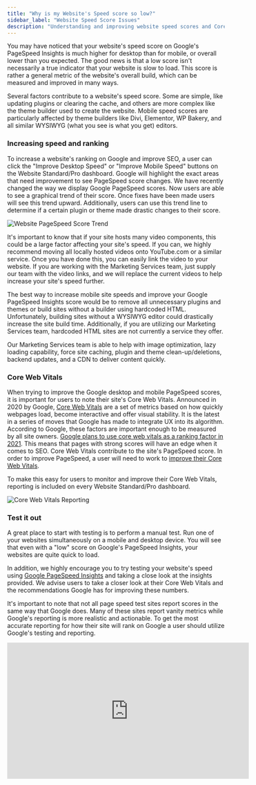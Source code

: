 ```yaml
---
title: "Why is my Website's Speed score so low?"
sidebar_label: "Website Speed Score Issues"
description: "Understanding and improving website speed scores and Core Web Vitals"
---
```


You may have noticed that your website's speed score on Google's PageSpeed Insights is much higher for desktop than for mobile, or overall lower than you expected. The good news is that a low score isn't necessarily a true indicator that your website is slow to load. This score is rather a general metric of the website's overall build, which can be measured and improved in many ways.

Several factors contribute to a website's speed score. Some are simple, like updating plugins or clearing the cache, and others are more complex like the theme builder used to create the website. Mobile speed scores are particularly affected by theme builders like Divi, Elementor, WP Bakery, and all similar WYSIWYG (what you see is what you get) editors.

### Increasing speed and ranking

To increase a website's ranking on Google and improve SEO, a user can click the "Improve Desktop Speed" or "Improve Mobile Speed" buttons on the Website Standard/Pro dashboard. Google will highlight the exact areas that need improvement to see PageSpeed score changes. We have recently changed the way we display Google PageSpeed scores. Now users are able to see a graphical trend of their score. Once fixes have been made users will see this trend upward. Additionally, users can use this trend line to determine if a certain plugin or theme made drastic changes to their score.

![Website PageSpeed Score Trend](./img/website-speed/page-speed-score-trend.jpg)

It's important to know that if your site hosts many video components, this could be a large factor affecting your site's speed. If you can, we highly recommend moving all locally hosted videos onto YouTube.com or a similar service. Once you have done this, you can easily link the video to your website. If you are working with the Marketing Services team, just supply our team with the video links, and we will replace the current videos to help increase your site's speed further.

The best way to increase mobile site speeds and improve your Google PageSpeed Insights score would be to remove all unnecessary plugins and themes or build sites without a builder using hardcoded HTML. Unfortunately, building sites without a WYSIWYG editor could drastically increase the site build time. Additionally, if you are utilizing our Marketing Services team, hardcoded HTML sites are not currently a service they offer.

Our Marketing Services team is able to help with image optimization, lazy loading capability, force site caching, plugin and theme clean-up/deletions, backend updates, and a CDN to deliver content quickly.

### Core Web Vitals

When trying to improve the Google desktop and mobile PageSpeed scores, it is important for users to note their site's Core Web Vitals. Announced in 2020 by Google, [Core Web Vitals](https://web.dev/vitals/) are a set of metrics based on how quickly webpages load, become interactive and offer visual stability. It is the latest in a series of moves that Google has made to integrate UX into its algorithm. According to Google, these factors are important enough to be measured by all site owners. [Google plans to use core web vitals as a ranking factor in 2021](https://developers.google.com/search/blog/2020/11/timing-for-page-experience). This means that pages with strong scores will have an edge when it comes to SEO. Core Web Vitals contribute to the site's PageSpeed score. In order to improve PageSpeed, a user will need to work to [improve their Core Web Vitals](https://support.google.com/webmasters/answer/9205520?hl=en).

To make this easy for users to monitor and improve their Core Web Vitals, reporting is included on every Website Standard/Pro dashboard.

![Core Web Vitals Reporting](./img/website-speed/core-web-vitals.jpg)

### Test it out

A great place to start with testing is to perform a manual test. Run one of your websites simultaneously on a mobile and desktop device. You will see that even with a "low" score on Google's PageSpeed Insights, your websites are quite quick to load.

In addition, we highly encourage you to try testing your website's speed using [Google PageSpeed Insights](https://developers.google.com/speed/pagespeed/insights/) and taking a close look at the insights provided. We advise users to take a closer look at their Core Web Vitals and the recommendations Google has for improving these numbers.

It's important to note that not all page speed test sites report scores in the same way that Google does. Many of these sites report vanity metrics while Google's reporting is more realistic and actionable. To get the most accurate reporting for how their site will rank on Google a user should utilize Google's testing and reporting.

<iframe 
  src="https://www.youtube-nocookie.com/embed/mLjxXPHuIJo" 
  width="560" 
  height="315" 
  frameBorder="0" 
  allowFullScreen
></iframe>